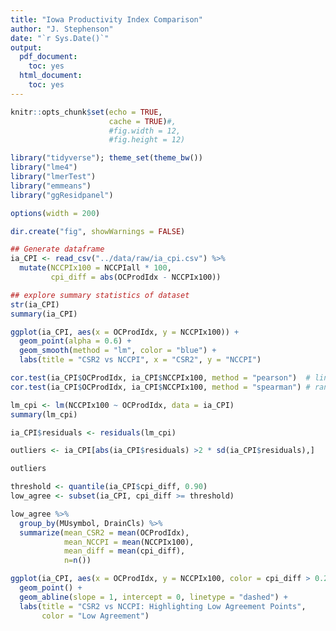 ```yaml
---
title: "Iowa Productivity Index Comparison"
author: "J. Stephenson"
date: "`r Sys.Date()`"
output:
  pdf_document:
    toc: yes
  html_document:
    toc: yes
---
```


```r
knitr::opts_chunk$set(echo = TRUE,
                      cache = TRUE)#,
                      #fig.width = 12,
                      #fig.height = 12)

library("tidyverse"); theme_set(theme_bw())
library("lme4")
library("lmerTest")
library("emmeans")
library("ggResidpanel")

options(width = 200)

dir.create("fig", showWarnings = FALSE)
```

```r
## Generate dataframe
ia_CPI <- read_csv("../data/raw/ia_cpi.csv") %>%
  mutate(NCCPIx100 = NCCPIall * 100,
         cpi_diff = abs(OCProdIdx - NCCPIx100))


```
```r
## explore summary statistics of dataset
str(ia_CPI)
summary(ia_CPI)

```


```r
ggplot(ia_CPI, aes(x = OCProdIdx, y = NCCPIx100)) +
  geom_point(alpha = 0.6) +
  geom_smooth(method = "lm", color = "blue") +
  labs(title = "CSR2 vs NCCPI", x = "CSR2", y = "NCCPI")

```

```r
cor.test(ia_CPI$OCProdIdx, ia_CPI$NCCPIx100, method = "pearson")  # linear correlation
cor.test(ia_CPI$OCProdIdx, ia_CPI$NCCPIx100, method = "spearman") # rank-based (non-parametric)
```

```r
lm_cpi <- lm(NCCPIx100 ~ OCProdIdx, data = ia_CPI)
summary(lm_cpi)

ia_CPI$residuals <- residuals(lm_cpi)

outliers <- ia_CPI[abs(ia_CPI$residuals) >2 * sd(ia_CPI$residuals),]

outliers
```

```r
threshold <- quantile(ia_CPI$cpi_diff, 0.90)
low_agree <- subset(ia_CPI, cpi_diff >= threshold)

low_agree %>%
  group_by(MUsymbol, DrainCls) %>%
  summarize(mean_CSR2 = mean(OCProdIdx),
            mean_NCCPI = mean(NCCPIx100),
            mean_diff = mean(cpi_diff),
            n=n())

ggplot(ia_CPI, aes(x = OCProdIdx, y = NCCPIx100, color = cpi_diff > 0.2)) +
  geom_point() +
  geom_abline(slope = 1, intercept = 0, linetype = "dashed") +
  labs(title = "CSR2 vs NCCPI: Highlighting Low Agreement Points",
       color = "Low Agreement")
```
